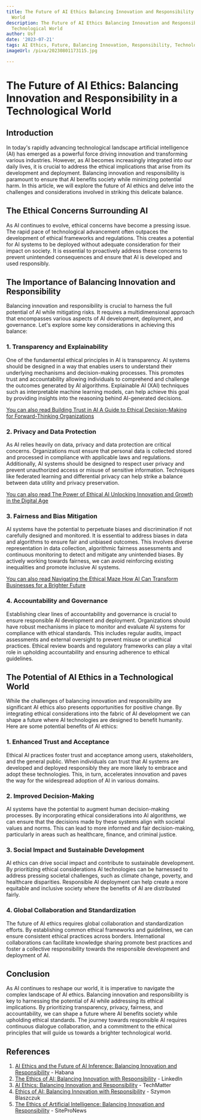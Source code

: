 ```yaml
---
title: The Future of AI Ethics Balancing Innovation and Responsibility in a Technological
  World
description: The Future of AI Ethics Balancing Innovation and Responsibility in a
  Technological World
author: Usf
date: '2023-07-21'
tags: AI Ethics, Future, Balancing Innovation, Responsibility, Technological World
imageUrl: /pixa/20230801173115.jpg

---
```

# The Future of AI Ethics: Balancing Innovation and Responsibility in  a Technological World

## Introduction

In today's rapidly advancing  technological landscape artificial intelligence (AI) has emerged as a powerful force driving innovation and transforming various industries. However, as AI becomes increasingly integrated into our  daily lives,  it is crucial to address the ethical  implications that arise from its  development and deployment. Balancing innovation and responsibility  is paramount to ensure that AI benefits society while minimizing potential harm. In this article, we will explore the future of AI ethics and delve  into the challenges and considerations  involved in striking this  delicate balance.

## The Ethical Concerns Surrounding AI

As AI continues to evolve, ethical concerns have become a pressing issue. The  rapid pace of technological advancement often outpaces the development of ethical frameworks and regulations. This creates a potential for AI  systems to be deployed without adequate  consideration  for their impact on society.  It is essential to proactively address these  concerns to prevent unintended consequences and ensure that AI is developed and used responsibly.

## The Importance of Balancing Innovation and Responsibility

Balancing innovation and responsibility is crucial to  harness the full potential of  AI while  mitigating risks. It requires a multidimensional approach that encompasses various aspects of AI  development, deployment, and governance. Let's  explore some key considerations in achieving  this balance:

### 1. Transparency and Explainability

One of the fundamental ethical principles in AI is transparency. AI systems should be designed in a  way that enables users  to understand their  underlying mechanisms and decision-making processes. This  promotes trust and accountability allowing individuals to comprehend and challenge the outcomes generated by AI algorithms. Explainable AI (XAI) techniques such as interpretable machine learning models, can  help achieve this goal by providing insights into the  reasoning behind AI-generated decisions.

[You can also read Building Trust in AI A  Guide to Ethical  Decision-Making for Forward-Thinking Organizations](Building%20Trust%20in%20AI%20A%20Guide%20to%20Ethical%20Decision-Making%20for%20Forward-Thinking%20Organizations)


###  2. Privacy and Data Protection

As AI relies heavily on data, privacy and data protection are critical concerns. Organizations must ensure that  personal data is collected stored and processed  in compliance with  applicable  laws and regulations. Additionally, AI systems should be designed to respect user  privacy and prevent unauthorized access or misuse of sensitive information. Techniques like federated learning and differential privacy  can help strike  a balance between  data utility and privacy preservation.

[You can also read The Power  of  Ethical AI Unlocking Innovation and Growth in the  Digital Age](The%20Power%20of%20Ethical%20AI%20Unlocking%20Innovation%20and%20Growth%20in%20the%20Digital%20Age)


### 3. Fairness and Bias Mitigation

AI systems have the potential to perpetuate biases and discrimination if not carefully designed and monitored. It is essential to address biases in data and algorithms to ensure  fair and  unbiased outcomes. This involves  diverse representation in data collection,  algorithmic fairness assessments and continuous monitoring to detect and mitigate any unintended biases.  By actively working towards fairness, we can avoid reinforcing existing inequalities and promote inclusive  AI systems.

[You can also read  Navigating the Ethical  Maze How AI Can Transform Businesses for a  Brighter Future](Navigating%20the%20Ethical%20Maze%20How%20AI%20Can%20Transform%20Businesses%20for%20a%20Brighter%20Future)


### 4. Accountability and Governance

Establishing clear lines of accountability and governance  is crucial to ensure responsible AI development and deployment. Organizations should have robust mechanisms in place to monitor and evaluate AI systems  for compliance with ethical standards. This includes  regular  audits, impact assessments and external oversight to  prevent misuse or unethical practices.  Ethical review boards and regulatory frameworks can play a vital role in upholding accountability  and ensuring adherence to ethical guidelines.

## The Potential of AI  Ethics in a Technological World

While the challenges of  balancing innovation and responsibility are  significant AI ethics also presents opportunities for positive change. By integrating ethical considerations into the fabric of AI development we can shape a future where AI technologies are designed to benefit humanity. Here are some potential benefits of AI ethics:

### 1. Enhanced Trust and Acceptance

Ethical AI practices  foster trust and acceptance among  users, stakeholders, and the general public. When individuals can trust that AI systems  are developed and deployed responsibly they  are more likely to embrace and adopt  these technologies. This, in turn, accelerates innovation and paves the way for the  widespread adoption of AI in various domains.

### 2. Improved Decision-Making

AI systems have the potential  to augment human decision-making processes. By incorporating ethical  considerations into AI algorithms, we can ensure that the decisions made by these systems align with societal  values and norms. This can lead to more informed and fair decision-making, particularly in areas such as healthcare, finance, and criminal justice.

### 3.  Social Impact and Sustainable Development

AI ethics can drive social impact and contribute to  sustainable development. By prioritizing ethical considerations AI technologies can be harnessed to address  pressing  societal challenges,  such as climate change, poverty, and healthcare disparities. Responsible AI deployment can help create a more equitable and inclusive society where the  benefits of AI are  distributed fairly.

### 4. Global Collaboration and Standardization

The future  of AI ethics requires global collaboration and standardization efforts.  By establishing  common ethical frameworks and guidelines,  we can ensure consistent ethical practices across borders. International collaborations can  facilitate knowledge sharing  promote best practices and foster a collective responsibility towards the responsible development and  deployment of AI.

## Conclusion

As AI continues to reshape our world, it is imperative to navigate the complex  landscape of AI ethics.  Balancing innovation and responsibility is key to harnessing the potential of AI while addressing its ethical implications. By prioritizing transparency, privacy, fairness, and accountability, we  can  shape a future where AI benefits society while upholding ethical standards. The journey towards responsible AI requires continuous dialogue collaboration, and a commitment to the  ethical principles that will guide us towards a brighter technological world.

## References

1.  [AI  Ethics and the Future of AI Inference: Balancing Innovation and Responsibility](https://habana.ai/blogs/ai-ethics-and-the-future-of-ai-inference-balancing-innovation-and-responsibility/) - Habana
2. [The  Ethics of AI: Balancing Innovation with Responsibility](https://www.linkedin.com/pulse/ethics-ai-balancing-innovation-responsibility-colin-cooper) - LinkedIn
3. [AI Ethics: Balancing Innovation and Responsibility](https://techmatterglobal.com/ai-ethics-innovation-responsibility/) -  TechMatter
4. [Ethics of AI: Balancing Innovation with Responsibility](https://www.amazon.com/Ethics-AI-Balancing-Innovation-Responsibility/dp/B0C2SH6J4B) - Szymon  Blaszczuk
5. [The Ethics of  Artificial Intelligence: Balancing  Innovation and Responsibility](https://www.sitepronews.com/2023/04/19/the-ethics-of-artificial-intelligence-balancing-innovation-and-responsibility/) - SiteProNews
